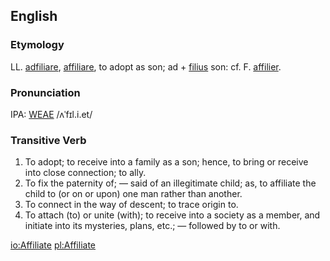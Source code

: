 ==English==
===Etymology===
LL. [[adfiliare]], [[affiliare]], to adopt as son; ad + [[filius]] son: cf. F. [[affilier]].

===Pronunciation===
IPA: [[WEAE]] /ʌˈfɪl.i.et/

===Transitive Verb===
# To adopt; to receive into a family as a son; hence, to bring or receive into close connection; to ally.
# To fix the paternity of; &mdash; said of an illegitimate child; as, to affiliate the child to (or on or upon) one man rather than another.
# To connect in the way of descent; to trace origin to.
# To attach (to) or unite (with); to receive into a society as a member, and initiate into its mysteries, plans, etc.; &mdash; followed by to or with.

[[io:Affiliate]]
[[pl:Affiliate]]